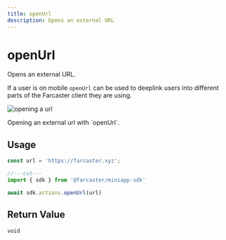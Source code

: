 ```yaml
---
title: openUrl
description: Opens an external URL
---
```



# openUrl

Opens an external URL.

If a user is on mobile `openUrl` can be used to deeplink
users into different parts of the Farcaster client they
are using.

![opening a url](/open_url_preview.png)

<Caption>
  Opening an external url with `openUrl`.
</Caption>

## Usage

```ts twoslash
const url = 'https://farcaster.xyz';

//---cut---
import { sdk } from '@farcaster/miniapp-sdk'

await sdk.actions.openUrl(url)
```

## Return Value

`void`
